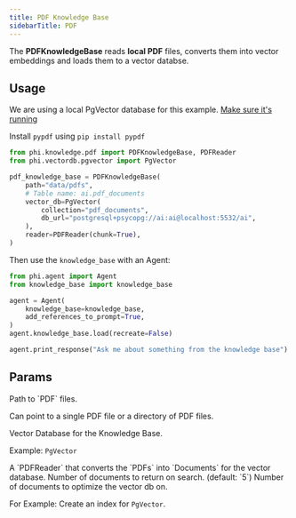 ```yaml
---
title: PDF Knowledge Base
sidebarTitle: PDF
---
```


The **PDFKnowledgeBase** reads **local PDF** files, converts them into vector embeddings and loads them to a vector databse.

## Usage

<Note>

We are using a local PgVector database for this example. [Make sure it's running](https://docs.phidata.com/vectordb/pgvector)

</Note>

<Note>

Install `pypdf` using `pip install pypdf`

</Note>

```python knowledge_base.py
from phi.knowledge.pdf import PDFKnowledgeBase, PDFReader
from phi.vectordb.pgvector import PgVector

pdf_knowledge_base = PDFKnowledgeBase(
    path="data/pdfs",
    # Table name: ai.pdf_documents
    vector_db=PgVector(
        collection="pdf_documents",
        db_url="postgresql+psycopg://ai:ai@localhost:5532/ai",
    ),
    reader=PDFReader(chunk=True),
)
```

Then use the `knowledge_base` with an Agent:

```python agent.py
from phi.agent import Agent
from knowledge_base import knowledge_base

agent = Agent(
    knowledge_base=knowledge_base,
    add_references_to_prompt=True,
)
agent.knowledge_base.load(recreate=False)

agent.print_response("Ask me about something from the knowledge base")
```

## Params

<ResponseField name="path" type="Union[str, Path]">
  Path to `PDF` files.

Can point to a single PDF file or a directory of PDF files.

</ResponseField>
<ResponseField name="vector_db" type="VectorDb">
  Vector Database for the Knowledge Base.

Example: `PgVector`

</ResponseField>
<ResponseField name="reader" type="PDFReader">
  A `PDFReader` that converts the `PDFs` into `Documents` for the vector database.
</ResponseField>
<ResponseField name="num_documents" type="int">
  Number of documents to return on search. (default: `5`)
</ResponseField>
<ResponseField name="optimize_on" type="int">
  Number of documents to optimize the vector db on.

For Example: Create an index for `PgVector`.

</ResponseField>
